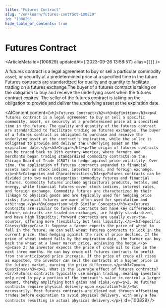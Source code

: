 ```yaml
---
title: "Futures Contract"
slug: "/en/learn/futures-contract-100829"
id: "100829"
hide_table_of_contents: true
---
```



# Futures Contract

<ArticleMeta id={100829} updatedAt={'2023-09-26 13:58:51'} alias={`[]`} />
<div className='border-solid border-b border-t-0 my-4 border-[var(--ifm-color-gray-300)]' />

A futures contract is a legal agreement to buy or sell a particular commodity asset, or security at a predetermined price at a specified time in the future. Futures contracts are standardized for quality and quantity to facilitate trading on a futures exchange.The buyer of a futures contract is taking on the obligation to buy and receive the underlying asset when the futures contract expires. The seller of the futures contract is taking on the obligation to provide and deliver the underlying asset at the expiration date.

<AIContent content={`<h2>Futures Contract</h2><h3>Definition</h3><p>A futures contract is a legal agreement to buy or sell a specific commodity, asset, or security at a predetermined price at a specified time in the future. The quality and quantity of the futures contract are standardized to facilitate trading on futures exchanges. The buyer of a futures contract is obligated to purchase and receive the underlying asset at the contract's expiration, while the seller is obligated to provide and deliver the underlying asset on the expiration date.</p><h3>Origin</h3><p>The origin of futures contracts can be traced back to 19th century America, where farmers and merchants began trading standardized commodity contracts on the Chicago Board of Trade (CBOT) to hedge against price volatility. Over time, the application of futures contracts expanded to financial assets such as stock indices, interest rates, and foreign exchange.</p><h3>Categories and Characteristics</h3><p>Futures contracts can be divided into two main categories: commodity futures and financial futures. Commodity futures include agricultural products, metals, and energy, while financial futures cover stock indices, interest rates, and foreign exchange. Commodity futures are characterized by their linkage to physical goods and are typically used for hedging price risks; financial futures are more often used for speculation and arbitrage.</p><h3>Comparison with Similar Concepts</h3><p>Futures contracts are similar to forward contracts but have key differences. Futures contracts are traded on exchanges, are highly standardized, and have high liquidity; forward contracts are usually over-the-counter, offering more flexibility but less liquidity.</p><h3>Specific Cases</h3><p>Case 1: Suppose a farmer expects the price of wheat to fall in the future. He can sell wheat futures contracts to lock in the current price, thus hedging against the risk of price decline. If the price of wheat indeed falls by the expiration date, the farmer can buy back the wheat at a lower market price, achieving the hedge.</p><p>Case 2: An investor expects the price of crude oil to rise in the next three months. He can buy crude oil futures contracts to profit from the anticipated price increase. If the price of crude oil rises as expected, the investor can sell the contracts at a higher price in the futures market, earning the price difference.</p><h3>Common Questions</h3><p>1. What is the leverage effect of futures contracts?<br/>Futures contracts typically use margin trading, meaning investors only need to pay a portion of the contract's value to control a larger amount, thereby amplifying both gains and risks.</p><p>2. Do futures contracts require physical delivery upon expiration?<br/>Not necessarily. Most futures contracts are closed out through offsetting trades before expiration to avoid physical delivery, with only a few contracts resulting in actual physical delivery.</p>`} id={100829} />
